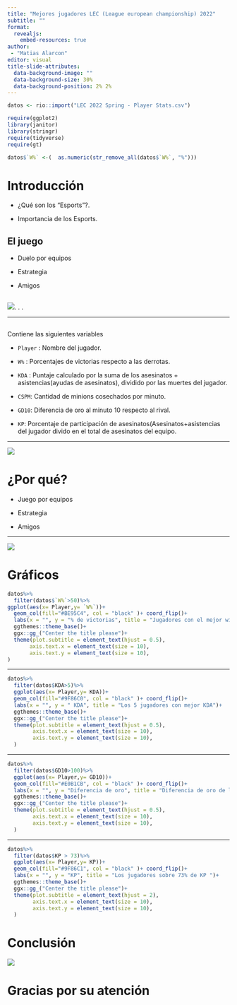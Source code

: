 ```yaml
---
title: "Mejores jugadores LEC (League european championship) 2022"
subtitle: ""
format: 
  revealjs:
    embed-resources: true
author: 
 - "Matias Alarcon" 
editor: visual
title-slide-attributes: 
  data-background-image: ""
  data-background-size: 30%
  data-background-position: 2% 2%
---
```


```r
datos <- rio::import("LEC 2022 Spring - Player Stats.csv")

require(ggplot2)
library(janitor)
library(stringr)
require(tidyverse)
require(gt)

datos$`W%` <-(  as.numeric(str_remove_all(datos$`W%`, "%"))) 
```

# Introducción

::: {.incremental .semi-fade-out}
-   ¿Qué son los "Esports"?.

-   Importancia de los Esports.
:::

##  {.vertical-align}

## El juego

::: {.incremental .semi-fade-out}
-   Duelo por equipos

-   Estrategia

-   Amigos
:::

##  {.vertical-align}

![](images/League_of_Legends_European_Championship_logo.svg.png). . .

------------------------------------------------------------------------

##  {.smaller}

Contiene las siguientes variables

::: {.incremental .semi-fade-out}
-   `Player` : Nombre del jugador.

-   `W%` : Porcentajes de victorias respecto a las derrotas.

-   `KDA` : Puntaje calculado por la suma de los asesinatos + asistencias(ayudas de asesinatos), dividido por las muertes del jugador.

-   `CSPM`: Cantidad de minions cosechados por minuto.

-   `GD10`: Diferencia de oro al minuto 10 respecto al rival.

-   `KP`: Porcentaje de participación de asesinatos(Asesinatos+asistencias del jugador divido en el total de asesinatos del equipo.
:::

------------------------------------------------------------------------

![](images/faker.png){fig-align="center"}

# ¿Por qué?

::: {.incremental .semi-fade-out}
-   Juego por equipos

-   Estrategia

-   Amigos
:::

------------------------------------------------------------------------

![](images/yo-04.jpg){fig-align="center"}

# Gráficos

```r
datos%>%
  filter(datos$`W%`>50)%>%
ggplot(aes(x= Player,y= `W%`))+
  geom_col(fill="#BE95C4", col = "black" )+ coord_flip()+
  labs(x = "", y = "% de victorias", title = "Jugadores con el mejor winratio")+
  ggthemes::theme_base()+
  ggx::gg_("Center the title please")+
  theme(plot.subtitle = element_text(hjust = 0.5), 
       axis.text.x = element_text(size = 10),
       axis.text.y = element_text(size = 10),
)

```

------------------------------------------------------------------------

```r
datos%>%
  filter(datos$KDA>5)%>%
  ggplot(aes(x= Player,y= KDA))+
  geom_col(fill="#9F86C0", col = "black" )+ coord_flip()+
  labs(x = "", y = " KDA", title = "Los 5 jugadores con mejor KDA")+
  ggthemes::theme_base()+
  ggx::gg_("Center the title please")+
  theme(plot.subtitle = element_text(hjust = 0.5), 
        axis.text.x = element_text(size = 10),
        axis.text.y = element_text(size = 10),
  )
```

------------------------------------------------------------------------

```r
datos%>%
  filter(datos$GD10>100)%>%
  ggplot(aes(x= Player,y= GD10))+
  geom_col(fill="#E0B1CB", col = "black" )+ coord_flip()+
  labs(x = "", y = "Diferencia de oro", title = "Diferencia de oro de los jugadores",subtitle = "Al minuto 10")+
  ggthemes::theme_base()+
  ggx::gg_("Center the title please")+
  theme(plot.subtitle = element_text(hjust = 0.5), 
        axis.text.x = element_text(size = 10),
        axis.text.y = element_text(size = 10),
  )

```

------------------------------------------------------------------------

```r
datos%>%
  filter(datos$KP > 73)%>%
  ggplot(aes(x= Player,y= KP))+
  geom_col(fill="#9F86C1", col = "black" )+ coord_flip()+
  labs(x = "", y = "KP", title = "Los jugadores sobre 73% de KP ")+
  ggthemes::theme_base()+
  ggx::gg_("Center the title please")+
  theme(plot.subtitle = element_text(hjust = 2), 
        axis.text.x = element_text(size = 10),
        axis.text.y = element_text(size = 10),
  )

```

# Conclusión

![](images/FNC_UPSET_L.png){fig-align="center"}

# Gracias por su atención
